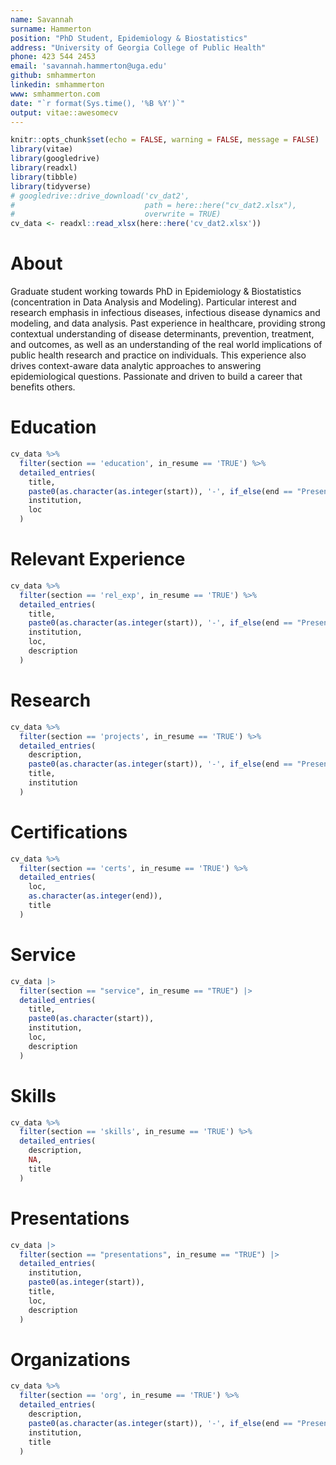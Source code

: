 ```yaml
---
name: Savannah
surname: Hammerton
position: "PhD Student, Epidemiology & Biostatistics"
address: "University of Georgia College of Public Health"
phone: 423 544 2453 
email: 'savannah.hammerton@uga.edu'
github: smhammerton
linkedin: smhammerton
www: smhammerton.com
date: "`r format(Sys.time(), '%B %Y')`"
output: vitae::awesomecv
---
```


```r
knitr::opts_chunk$set(echo = FALSE, warning = FALSE, message = FALSE)
library(vitae)
library(googledrive)
library(readxl)
library(tibble)
library(tidyverse)
# googledrive::drive_download('cv_dat2',
#                             path = here::here("cv_dat2.xlsx"),
#                             overwrite = TRUE)
cv_data <- readxl::read_xlsx(here::here('cv_dat2.xlsx'))
```

# About

Graduate student working towards PhD in Epidemiology & Biostatistics (concentration in Data Analysis and Modeling). Particular interest and research emphasis in infectious diseases, infectious disease dynamics and modeling, and data analysis. Past experience in healthcare, providing strong contextual understanding of disease determinants, prevention, treatment, and outcomes, as well as an understanding of the real world implications of public health research and practice on individuals. This experience also drives context-aware data analytic approaches to answering epidemiological questions. Passionate and driven to build a career that benefits others. 

# Education

```r
cv_data %>% 
  filter(section == 'education', in_resume == 'TRUE') %>% 
  detailed_entries(
    title,
    paste0(as.character(as.integer(start)), '-', if_else(end == "Present", as.character(end), sprintf("%i", as.integer(end)))),
    institution, 
    loc
  )
```



# Relevant Experience 

```r
cv_data %>% 
  filter(section == 'rel_exp', in_resume == 'TRUE') %>% 
  detailed_entries(
    title,
    paste0(as.character(as.integer(start)), '-', if_else(end == "Present", as.character(end), sprintf("%i", as.integer(end)))),
    institution, 
    loc,
    description
  )
```

# Research

```r
cv_data %>% 
  filter(section == 'projects', in_resume == 'TRUE') %>% 
  detailed_entries(
    description, 
    paste0(as.character(as.integer(start)), '-', if_else(end == "Present", as.character(end), sprintf("%i", as.integer(end)))),
    title,
    institution
  )

```


# Certifications

```r
cv_data %>% 
  filter(section == 'certs', in_resume == 'TRUE') %>%
  detailed_entries(
    loc,
    as.character(as.integer(end)), 
    title
  )
```


# Service 

```r
cv_data |> 
  filter(section == "service", in_resume == "TRUE") |> 
  detailed_entries(
    title,
    paste0(as.character(start)),
    institution,
    loc,
    description
  )
```



# Skills

```r
cv_data %>% 
  filter(section == 'skills', in_resume == 'TRUE') %>% 
  detailed_entries(
    description,
    NA,
    title
  )
```


# Presentations

```r
cv_data |> 
  filter(section == "presentations", in_resume == "TRUE") |> 
  detailed_entries(
    institution, 
    paste0(as.integer(start)),
    title, 
    loc,
    description
  )
```


# Organizations 

```r
cv_data %>% 
  filter(section == 'org', in_resume == 'TRUE') %>% 
  detailed_entries(
    description, 
    paste0(as.character(as.integer(start)), '-', if_else(end == "Present", as.character(end), sprintf("%i", as.integer(end)))),
    institution,
    title
  )
```




